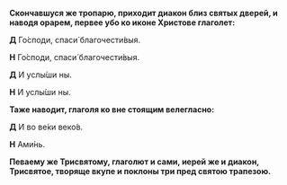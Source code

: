 **Скончавшуся же тропарю, приходит диакон близ святых дверей, и наводя орарем, первее убо ко иконе Христове глаголет:**

**Д** Го́споди, спаси́ благочести́выя.

**Н** Го́споди, спаси́ благочести́выя.

**Д** И услы́ши ны.

**Н** И услы́ши ны.

**Таже наводит, глаголя ко вне стоящим велегласно:**

**Д** И во ве́ки веко́в.

**Н** Ами́нь.

**Певаему же Трисвятому, глаголют и сами, иерей же и диакон, Трисвятое, творяще вкупе и поклоны три пред святою трапезою.**

